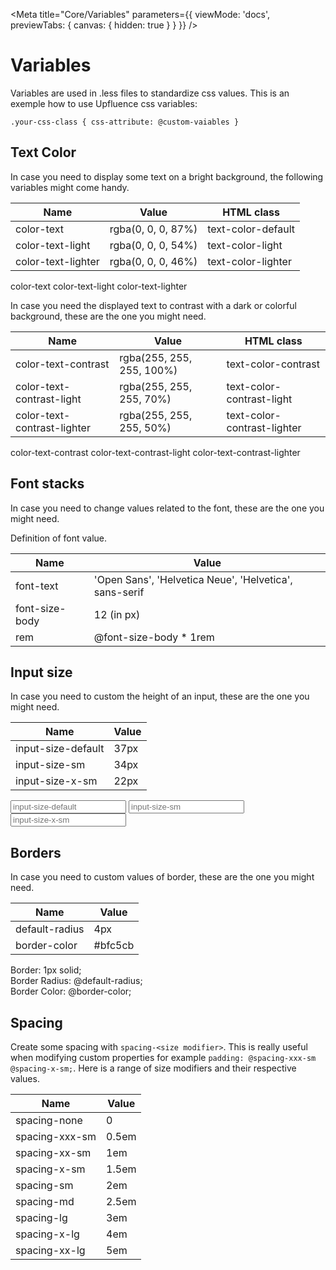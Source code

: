 
<Meta
  title="Core/Variables"
  parameters={{
    viewMode: 'docs',
    previewTabs: { canvas: { hidden: true } }
  }}
/>

# Variables

Variables are used in .less files to standardize css values. This is an exemple how to use
Upfluence css variables:

`
.your-css-class {
css-attribute: @custom-vaiables
}
`

## Text Color

In case you need to display some text on a bright background, the following variables
might come handy.

|  Name                       | Value                 | HTML class          |
| --------------------------- | --------------------- | ------------------- |
| color-text                  | rgba(0, 0, 0, 87%)    | text-color-default  |
| color-text-light            | rgba(0, 0, 0, 54%)    | text-color-light    |
| color-text-lighter          | rgba(0, 0, 0, 46%)    | text-color-lighter  |

<Canvas>
  <span class="text-color-default"> color-text </span>
  <span class="text-color-default-light"> color-text-light </span>
  <span class="text-color-default-lighter"> color-text-lighter </span>
</Canvas>

In case you need the displayed text to contrast with a dark or colorful background, these
are the one you might need.

|  Name                       | Value                     | HTML class                   |
| --------------------------- | ------------------------- | ---------------------------- |
| color-text-contrast         | rgba(255, 255, 255, 100%) | text-color-contrast          |
| color-text-contrast-light   | rgba(255, 255, 255, 70%)  | text-color-contrast-light    |
| color-text-contrast-lighter | rgba(255, 255, 255, 50%)  | text-color-contrast-lighter  |

<Canvas>
  <span class="text-color-contrast dark"> color-text-contrast </span>
  <span class="text-color-contrast-light dark"> color-text-contrast-light </span>
  <span class="text-color-contrast-lighter dark"> color-text-contrast-lighter </span>
</Canvas>

## Font stacks

In case you need to change values related to the font, these are the one you might need.

Definition of font value.

|  Name             | Value                                                   |
| ----------------- | ------------------------------------------------------- |
| font-text         | 'Open Sans', 'Helvetica Neue', 'Helvetica', sans-serif  |
| font-size-body    | 12 (in px)                                              |
| rem               | @font-size-body * 1rem                                  |

## Input size

In case you need to custom the height of an input, these are the one you might need.

|  Name                       | Value     |
| --------------------------- | --------- |
| input-size-default          | 37px      |
| input-size-sm               | 34px      |
| input-size-x-sm             | 22px      |

<Canvas>
  <input type="text" class="input-size-default" placeholder="input-size-default" />
  <input type="text" class="input-size-sm" placeholder="input-size-sm" />
  <input type="text" class="input-size-x-sm" placeholder="input-size-x-sm" />
</Canvas>

## Borders

In case you need to custom values of border, these are the one you might need.

|  Name                  | Value     |
| ---------------------- | --------- |
| default-radius         | 4px       |
| border-color           | #bfc5cb   |

<Canvas>
  <div class="border-box">
    Border: 1px solid; <br/>
    Border Radius: @default-radius; <br/>
    Border Color: @border-color;
  </div>
</Canvas>

## Spacing
Create some spacing with `spacing-<size modifier>`. This is really useful when modifying custom properties for example `padding: @spacing-xxx-sm @spacing-x-sm;`.
Here is a range of size modifiers and their respective values.

|  Name                  | Value     |
| ---------------------- | --------- |
| spacing-none           | 0         |
| spacing-xxx-sm         | 0.5em     |
| spacing-xx-sm          | 1em       |
| spacing-x-sm           | 1.5em     |
| spacing-sm             | 2em       |
| spacing-md             | 2.5em     |
| spacing-lg             | 3em       |
| spacing-x-lg           | 4em       |
| spacing-xx-lg          | 5em       |
